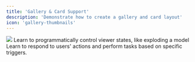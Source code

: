 ```yaml
---
title: 'Gallery & Card Support'
description: 'Demonstrate how to create a gallery and card layout'
icon: 'gallery-thumbnails'
---
```


<CardGroup cols={2}>
  <Card
    title="Controlling Viewer states"
    icon="pen-to-square"
    image="/image1.png"
    href="/poc-tests/gallery/controlling-viewer-states.mdx"
  >
    <img src="/image1.png" />
    Learn to programmatically control viewer states, like exploding a model
  </Card>
  <Card
    title="Handling Viewer events"
    icon="image"
    href="/poc-tests/gallery/handling-viewer-events.mdx"
  >
    Learn to respond to users' actions and perform tasks based on specific triggers.
  </Card>
</CardGroup>

